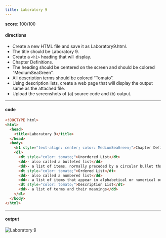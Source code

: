 ```yaml
---
title: Laboratory 9
---
```


**score**: 100/100

#### directions

- Create a new HTML file and save it as Laboratory9.html.
- The title should be Laboratory 9.
- Create a `<h1>` heading that will display.
- Chapter Definitions.
- The heading should be centered on the screen and should be colored “MediumSeaGreen”.
- All description terms should be colored “Tomato”.
- Using description lists, create a web page that will display the output same as the attached file.
- Upload the screenshots of (a) source code and (b) output.

---

#### code

```html
<!DOCTYPE html>
<html>
  <head>
    <title>Laboratory 9</title>
  </head>
  <body>
    <h1 style="text-align: center; color: MediumSeaGreen;">Chapter Definitions</h1>
    <dl>
      <dt style="color: tomato;">Unordered List</dt>
      <dd>- also called a bulleted list</dd>
      <dd>- a list of items, normally preceded by a circular bullet that appear in no particular order</dd>
      <dt style="color: tomato;">Ordered List</dt>
      <dd>- also called a numbered list</dd>
      <dd>- a list of items that appear in alphabetical or numerical order</dd>
      <dt style="color: tomato;">Description List</dt>
      <dd>- a list of terms and their meanings</dd>
    </dl>
  </body>
</html>
```

---

#### output

<Image src="https://11j9kbjs2p.ufs.sh/f/UblXrSiF6MzLXAjz27lM53HeW2VU1pRE6QoTjt8JibZFrIGh" alt="Laboratory 9" width={1704} height={1018} />
